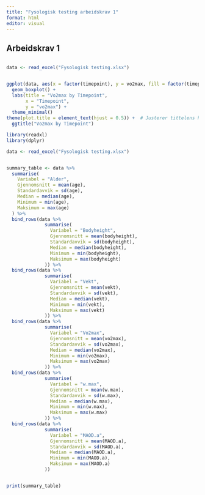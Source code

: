 ```yaml
---
title: "Fysologisk testing arbeidskrav 1"
format: html
editor: visual
---
```


## Arbeidskrav 1

```r

```

```r


data <- read_excel("Fysologisk testing.xlsx")


ggplot(data, aes(x = factor(timepoint), y = vo2max, fill = factor(timepoint))) +
  geom_boxplot() +
  labs(title = "Vo2max by Timepoint",
       x = "Timepoint",
       y = "vo2max") +
  theme_minimal()
theme(plot.title = element_text(hjust = 0.5)) +  # Justerer tittelens horisontale justering
  ggtitle("Vo2max by Timepoint")

```

```r
library(readxl)
library(dplyr)

data <- read_excel("Fysologisk testing.xlsx")


summary_table <- data %>%
  summarise(
    Variabel = "Alder",
    Gjennomsnitt = mean(age),
    Standardavvik = sd(age),
    Median = median(age),
    Minimum = min(age),
    Maksimum = max(age)
  ) %>%
  bind_rows(data %>%
              summarise(
                Variabel = "Bodyheight",
                Gjennomsnitt = mean(bodyheight),
                Standardavvik = sd(bodyheight),
                Median = median(bodyheight),
                Minimum = min(bodyheight),
                Maksimum = max(bodyheight)
              )) %>%
  bind_rows(data %>%
              summarise(
                Variabel = "Vekt",
                Gjennomsnitt = mean(vekt),
                Standardavvik = sd(vekt),
                Median = median(vekt),
                Minimum = min(vekt),
                Maksimum = max(vekt)
              )) %>%
  bind_rows(data %>%
              summarise(
                Variabel = "Vo2max",
                Gjennomsnitt = mean(vo2max),
                Standardavvik = sd(vo2max),
                Median = median(vo2max),
                Minimum = min(vo2max),
                Maksimum = max(vo2max)
              )) %>%
  bind_rows(data %>%
              summarise(
                Variabel = "w.max",
                Gjennomsnitt = mean(w.max),
                Standardavvik = sd(w.max),
                Median = median(w.max),
                Minimum = min(w.max),
                Maksimum = max(w.max)
              )) %>%
  bind_rows(data %>%
              summarise(
                Variabel = "MAOD.a",
                Gjennomsnitt = mean(MAOD.a),
                Standardavvik = sd(MAOD.a),
                Median = median(MAOD.a),
                Minimum = min(MAOD.a),
                Maksimum = max(MAOD.a)
              ))


print(summary_table)
```
